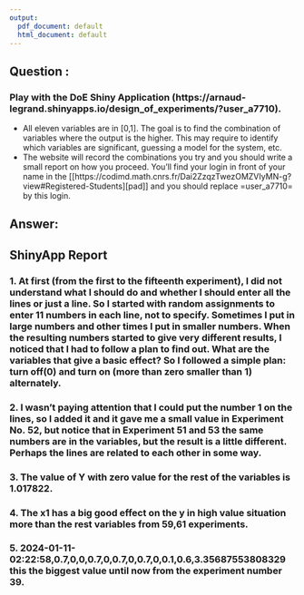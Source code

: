 ```yaml
---
output:
  pdf_document: default
  html_document: default
---
```

##  Question :
### Play with the DoE Shiny Application (https://arnaud-legrand.shinyapps.io/design_of_experiments/?user_a7710).
  - All eleven variables are in [0,1]. The goal is to find the combination of variables where the output is the higher. This may require to identify which variables are significant, guessing a model for the system, etc.
  - The website will record the combinations you try and you should write a small report on how you proceed. You'll find your login in front of your name in the [[https://codimd.math.cnrs.fr/Dai2ZzqzTwezOMZVIyMN-g?view#Registered-Students][pad]] and you should replace =user_a7710= by this login.
 
##  Answer: 
## **ShinyApp Report**
### 1. At first (from the first to the fifteenth experiment), I did not understand what I should do and whether I should enter all the lines or just a line. So I started with random assignments to enter 11 numbers in each line, not to specify. Sometimes I put in large numbers and other times I put in smaller numbers. When the resulting numbers started to give very different results, I noticed that I had to follow a plan to find out. What are the variables that give a basic effect? ​​So I followed a simple plan: turn off(0) and turn on (more than zero smaller than 1) alternately.

### 2. I wasn't paying attention that I could put the number 1 on the lines, so I added it and it gave me a small value in Experiment No. 52, but notice that in Experiment 51 and 53 the same numbers are in the variables, but the result is a little different. Perhaps the lines are related to each other in some way.

### 3. The value of Y with zero value for the rest of the variables is 1.017822.

### 4. The x1 has a big good effect on the y in high value situation more than the rest variables from 59,61 experiments.

### 5. 2024-01-11-02:22:58,0.7,0,0,0.7,0,0.7,0,0.7,0,0.1,0.6,3.35687553808329 this the biggest value until now from the experiment number 39.
